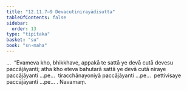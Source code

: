 ```yaml
---
title: "12.11.7–9 Devacutinirayādisutta"
tableOfContents: false
sidebar:
  order: 13
type: "tipitaka"
basket: "su"
book: "sn-maha"
---
```



<DynamicBreadcrumb />

<Division number="1178–1180" book="sn-maha" bookNo="14">

<Paragraph number="2529" book="sn-maha">
…  “Evameva kho, bhikkhave, appakā te sattā ye devā cutā devesu paccājāyanti; atha kho eteva bahutarā sattā ye devā cutā niraye paccājāyanti …pe…  tiracchānayoniyā paccājāyanti …pe…  pettivisaye paccājāyanti …pe… .

</Paragraph>
</Division>

<Paragraph number="2530" type="center" book="sn-maha">
Navamaṃ.
</Paragraph>
